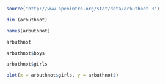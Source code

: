 ```r


source("http://www.openintro.org/stat/data/arbuthnot.R")

dim (arbuthnot)

names(arbuthnot)

arbuthnot

arbuthnot$boys

arbuthnot$girls

plot(x = arbuthnot$girls, y = arbuthnot$)


```